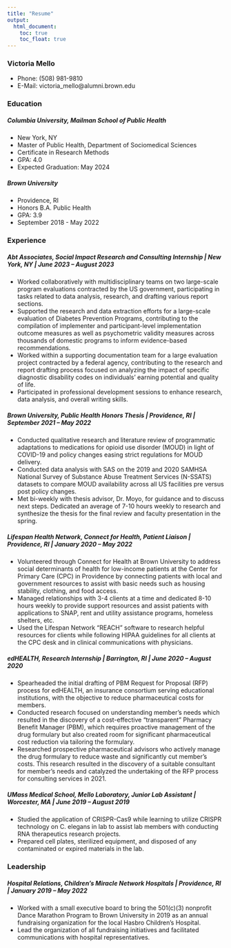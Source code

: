 ```yaml
---
title: "Resume"
output: 
  html_document:
    toc: true
    toc_float: true
---
```


### Victoria Mello
- Phone: (508) 981-9810
- E-Mail: victoria_mello@alumni.brown.edu

### Education

##### Columbia University, Mailman School of Public Health
* New York, NY
* Master of Public Health, Department of Sociomedical Sciences
* Certificate in Research Methods
* GPA: 4.0
* Expected Graduation: May 2024

##### Brown University
* Providence, RI
* Honors B.A. Public Health
* GPA: 3.9
* September 2018 - May 2022

### Experience

##### Abt Associates, Social Impact Research and Consulting Internship  |  New York, NY | June 2023 – August 2023
* Worked collaboratively with multidisciplinary teams on two large-scale program evaluations contracted by the US government, participating in tasks related to data analysis, research, and drafting various report sections.
* Supported the research and data extraction efforts for a large-scale evaluation of Diabetes Prevention Programs, contributing to the compilation of implementer and participant-level implementation outcome measures as well as psychometric validity measures across thousands of domestic programs to inform evidence-based recommendations.
* Worked within a supporting documentation team for a large evaluation project contracted by a federal agency, contributing to the research and report drafting process focused on analyzing the impact of specific diagnostic disability codes on individuals' earning potential and quality of life. 
* Participated in professional development sessions to enhance research, data analysis, and overall writing skills.

##### Brown University, Public Health Honors Thesis  |  Providence, RI | September 2021 – May 2022
* Conducted qualitative research and literature review of programmatic adaptations to medications for opioid use disorder (MOUD) in light of COVID-19 and policy changes easing strict regulations for MOUD delivery.
* Conducted data analysis with SAS on the 2019 and 2020 SAMHSA National Survey of Substance Abuse Treatment Services (N-SSATS) datasets to compare MOUD availability across all US facilities pre versus post policy changes. 
* Met bi-weekly with thesis advisor, Dr. Moyo, for guidance and to discuss next steps. Dedicated an average of 7-10 hours weekly to research and synthesize the thesis for the final review and faculty presentation in the spring.

##### Lifespan Health Network, Connect for Health, Patient Liaison  |  Providence, RI | January 2020 – May 2022

* Volunteered through Connect for Health at Brown University to address social determinants of health for low-income patients at the Center for Primary Care (CPC) in Providence by connecting patients with local and government resources to assist with basic needs such as housing stability, clothing, and food access.
* Managed relationships with 3-4 clients at a time and dedicated 8-10 hours weekly to provide support resources and assist patients with applications to SNAP, rent and utility assistance programs, homeless shelters, etc. 
* Used the Lifespan Network “REACH” software to research helpful resources for clients while following HIPAA guidelines for all clients at the CPC desk and in clinical communications with physicians. 

##### edHEALTH, Research Internship  |  Barrington, RI | June 2020 – August 2020
* Spearheaded the initial drafting of PBM Request for Proposal (RFP) process for edHEALTH, an insurance consortium serving educational institutions, with the objective to reduce pharmaceutical costs for members. 
* Conducted research focused on understanding member’s needs which resulted in the discovery of a cost-effective “transparent” Pharmacy Benefit Manager (PBM), which requires proactive management of the drug formulary but also created room for significant pharmaceutical cost reduction via tailoring the formulary.
* Researched prospective pharmaceutical advisors who actively manage the drug formulary to reduce waste and significantly cut member’s costs. This research resulted in the discovery of a suitable consultant for member’s needs and catalyzed the undertaking of the RFP process for consulting services in 2021.

##### UMass Medical School, Mello Laboratory, Junior Lab Assistant  |  Worcester, MA | June 2019 – August 2019
* Studied the application of CRISPR-Cas9 while learning to utilize CRISPR technology on C. elegans in lab to assist lab members with conducting RNA therapeutics research projects.
* Prepared cell plates, sterilized equipment, and disposed of any contaminated or expired materials in the lab.

### Leadership

##### Hospital Relations, Children’s Miracle Network Hospitals  |  Providence, RI | January 2019 – May 2022
* Worked with a small executive board to bring the 501(c)(3) nonprofit Dance Marathon Program to Brown University in 2019 as an annual fundraising organization for the local Hasbro Children’s Hospital. 
* Lead the organization of all fundraising initiatives and facilitated communications with hospital representatives.
